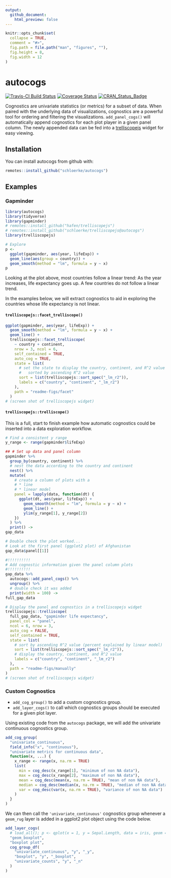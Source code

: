 ```yaml
---
output:
  github_document:
    html_preview: false
---
```


<!-- rmarkdown::render("README.Rmd") -->

<!-- README.md is generated from README.Rmd. Please edit that file -->

```r
knitr::opts_chunk$set(
  collapse = TRUE,
  comment = "#>",
  fig.path = file.path("man", "figures", ""),
  fig.height = 8,
  fig.width = 12
)
```

# autocogs
[![Travis-CI Build Status](https://travis-ci.org/schloerke/autocogs.svg?branch=master)](https://travis-ci.org/schloerke/autocogs)
[![Coverage Status](https://img.shields.io/codecov/c/github/schloerke/autocogs/master.svg)](https://codecov.io/github/schloerke/autocogs?branch=master)
[![CRAN_Status_Badge](http://www.r-pkg.org/badges/version/autocogs)](https://cran.r-project.org/package=autocogs)


Cognostics are univariate statistics (or metrics) for a subset of data.  When paired with the underlying data of visualizations, cognostics are a powerful tool for ordering and filtering the visualizations.  `add_panel_cogs()` will automatically append cognostics for each plot player in a given panel column.  The newly appended data can be fed into a [trelliscopejs](https://github.com/hafen/trelliscopejs) widget for easy viewing.

## Installation

You can install autocogs from github with:

```r
remotes::install_github("schloerke/autocogs")
```

## Examples

### Gapminder

```r
library(autocogs)
library(tidyverse)
library(gapminder)
# remotes::install_github("hafen/trelliscopejs")
# remotes::install_github("schloerke/trelliscopejs@autocogs")
library(trelliscopejs)

# Explore
p <-
  ggplot(gapminder, aes(year, lifeExp)) +
  geom_line(aes(group = country)) +
  geom_smooth(method = "lm", formula = y ~ x)
p
```

Looking at the plot above, most countries follow a linear trend:  As the year increases, life expectancy goes up.  A few countries do not follow a linear trend.

In the examples below, we will extract cognostics to aid in exploring the countries whose life expectancy is not linear.

#### `trelliscopejs::facet_trelliscope()`

```r
ggplot(gapminder, aes(year, lifeExp)) +
  geom_smooth(method = "lm", formula = y ~ x) +
  geom_line() +
  trelliscopejs::facet_trelliscope(
    ~ country + continent,
    nrow = 3, ncol = 6,
    self_contained = TRUE,
    auto_cog = TRUE,
    state = list(
      # set the state to display the country, continent, and R^2 value
      #   sorted by ascending R^2 value
      sort = list(trelliscopejs::sort_spec("_lm_r2")),
      labels = c("country", "continent", "_lm_r2")
    ),
    path = "readme-figs/facet"
  )
# (screen shot of trelliscopejs widget)
```

#### `trelliscopejs::trelliscope()`

This is a full, start to finish example how automatic cognostics could be inserted into a data exploration workflow.

```r
# Find a consistent y range
y_range <- range(gapminder$lifeExp)

## # Set up data and panel column
gapminder %>%
  group_by(country, continent) %>%
  # nest the data according to the country and continent
  nest() %>%
  mutate(
    # create a column of plots with a
    # * line
    # * linear model
    panel = lapply(data, function(dt) {
      ggplot(dt, aes(year, lifeExp)) +
        geom_smooth(method = "lm", formula = y ~ x) +
        geom_line() +
        ylim(y_range[1], y_range[2])
    })
  ) %>%
  print() ->
gap_data

# Double check the plot worked...
# Look at the first panel (ggplot2 plot) of Afghanistan
gap_data$panel[[1]]

#!!!!!!!!!!
# Add cognostic information given the panel column plots
#!!!!!!!!!!
gap_data %>%
  autocogs::add_panel_cogs() %>%
  ungroup() %>%
  # double check it was added
  print(width = 100) ->
full_gap_data

# Display the panel and cognostics in a trelliscopejs widget
trelliscopejs::trelliscope(
  full_gap_data, "gapminder life expectancy",
  panel_col = "panel",
  ncol = 6, nrow = 3,
  auto_cog = FALSE,
  self_contained = TRUE,
  state = list(
    # sort by ascending R^2 value (percent explained by linear model)
    sort = list(trelliscopejs::sort_spec("_lm_r2")),
    # display the country, continent, and R^2 value
    labels = c("country", "continent", "_lm_r2")
  ),
  path = "readme-figs/manually"
)
# (screen shot of trelliscopejs widget)
```

### Custom Cognostics

* `add_cog_group()` to add a custom cognostics group.
* `add_layer_cogs()` to call which cognostics groups should be executed for a given plot layer.

Using existing code from the `autocogs` package, we will add the univariate continuous cognostics group.

```r
add_cog_group(
  "univariate_continuous",
  field_info("x", "continuous"),
  "univariate metrics for continuous data",
  function(x, ...) {
    x_range <- range(x, na.rm = TRUE)
    list(
      min = cog_desc(x_range[1], "minimum of non NA data"),
      max = cog_desc(x_range[2], "maximum of non NA data"),
      mean = cog_desc(mean(x, na.rm = TRUE), "mean of non NA data"),
      median = cog_desc(median(x, na.rm = TRUE), "median of non NA data"),
      var = cog_desc(var(x, na.rm = TRUE), "variance of non NA data")
    )
  }
)
```

We can then call the `'univariate_continuous'` cognostics group whenever a `geom_rug` layer is added in a ggplot2 plot object using the code below.

```r
add_layer_cogs(
  # load_all(); p <- qplot(x = 1, y = Sepal.Length, data = iris, geom = "boxplot"); plot_cogs(p)
  "geom_boxplot",
  "boxplot plot",
  cog_group_df(
    "univariate_continuous", "y", "_y",
    "boxplot", "y", "_boxplot",
    "univariate_counts", "y", "_n"
  )
)
```

<!-- ## Connecting other plot objects

There are  -->
